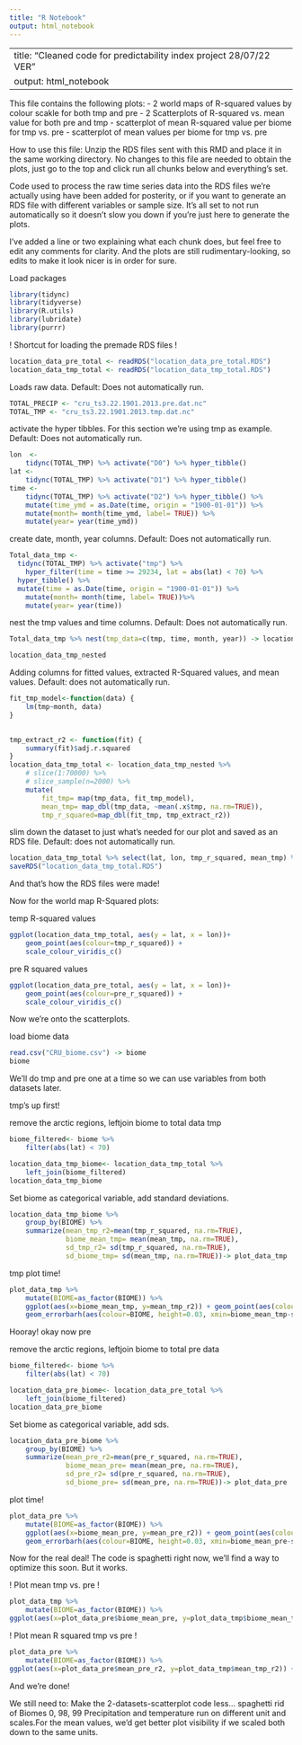 ```yaml
---
title: "R Notebook"
output: html_notebook
---
```

---
title: "Cleaned code for predictability index project 28/07/22 VER"
output: html_notebook
---

This file contains the following plots: 
- 2 world maps of R-squared values by colour scakle for both tmp and pre
- 2 Scatterplots of R-squared vs. mean value for both pre and tmp
- scatterplot of mean R-squared value per biome for tmp vs. pre
- scatterplot of mean values per biome for tmp vs. pre

How to use this file:
Unzip the RDS files sent with this RMD and place it in the same working directory. No changes to this file are needed to obtain the plots, just go to the top and click run all chunks below and everything's set.

Code used to process the raw time series data into the RDS files we're actually using have been added for posterity, or if you want to generate an RDS file with different variables or sample size. It's all set to not run automatically so it doesn't slow you down if you're just here to generate the plots.

I've added a line or two explaining what each chunk does, but feel free to edit any comments for clarity. And the plots are still rudimentary-looking, so edits to make it look nicer is in order for sure.


Load packages
```r
library(tidync)
library(tidyverse)
library(R.utils)
library(lubridate)
library(purrr)
```

! Shortcut for loading the premade RDS files !
```r
location_data_pre_total <- readRDS("location_data_pre_total.RDS")
location_data_tmp_total <- readRDS("location_data_tmp_total.RDS")
```

Loads raw data. Default: Does not automatically run.
```r
TOTAL_PRECIP <- "cru_ts3.22.1901.2013.pre.dat.nc"
TOTAL_TMP <- "cru_ts3.22.1901.2013.tmp.dat.nc"
```

activate the hyper tibbles. For this section we're using tmp as example. Default: Does not automatically run.
```r
lon  <- 
    tidync(TOTAL_TMP) %>% activate("D0") %>% hyper_tibble()
lat <-  
    tidync(TOTAL_TMP) %>% activate("D1") %>% hyper_tibble()
time <- 
    tidync(TOTAL_TMP) %>% activate("D2") %>% hyper_tibble() %>%
    mutate(time_ymd = as.Date(time, origin = "1900-01-01")) %>%
    mutate(month= month(time_ymd, label= TRUE)) %>%
    mutate(year= year(time_ymd))
```

create date, month, year columns. Default: Does not automatically run.
```r
Total_data_tmp <-
  tidync(TOTAL_TMP) %>% activate("tmp") %>%
    hyper_filter(time = time >= 29234, lat = abs(lat) < 70) %>%
  hyper_tibble() %>%
  mutate(time = as.Date(time, origin = "1900-01-01")) %>%
    mutate(month= month(time, label= TRUE))%>%
    mutate(year= year(time))
```

nest the tmp values and time columns. Default: Does not automatically run.
```r
Total_data_tmp %>% nest(tmp_data=c(tmp, time, month, year)) -> location_data_tmp_nested

location_data_tmp_nested
```

Adding columns for fitted values, extracted R-Squared values, and mean values. Default: does not automatically run.
```r
fit_tmp_model<-function(data) {
    lm(tmp~month, data)
}

    
tmp_extract_r2 <- function(fit) {
    summary(fit)$adj.r.squared
}
location_data_tmp_total <- location_data_tmp_nested %>%
    # slice(1:70000) %>%
    # slice_sample(n=2000) %>%
    mutate(
        fit_tmp= map(tmp_data, fit_tmp_model),
        mean_tmp= map_dbl(tmp_data, ~mean(.x$tmp, na.rm=TRUE)),
        tmp_r_squared=map_dbl(fit_tmp, tmp_extract_r2))
```

slim down the dataset to just what's needed for our plot and saved as an RDS file. Default: does not automatically run.
```r
location_data_tmp_total %>% select(lat, lon, tmp_r_squared, mean_tmp) %>%
saveRDS("location_data_tmp_total.RDS")
```

And that's how the RDS files were made!


Now for the world map R-Squared plots:

temp R-squared values
```r
ggplot(location_data_tmp_total, aes(y = lat, x = lon))+
    geom_point(aes(colour=tmp_r_squared)) +
    scale_colour_viridis_c()
```

pre R squared values
```r
ggplot(location_data_pre_total, aes(y = lat, x = lon))+
    geom_point(aes(colour=pre_r_squared)) +
    scale_colour_viridis_c()
```


Now we're onto the scatterplots.

load biome data
```r
read.csv("CRU_biome.csv") -> biome
biome
```

We'll do tmp and pre one at a time so we can use variables from both datasets later.

tmp's up first!

remove the arctic regions, leftjoin biome to total data tmp
```r
biome_filtered<- biome %>%
    filter(abs(lat) < 70)

location_data_tmp_biome<- location_data_tmp_total %>%
    left_join(biome_filtered)
location_data_tmp_biome
```

Set biome as categorical variable, add standard deviations.
```r
location_data_tmp_biome %>%
    group_by(BIOME) %>% 
    summarize(mean_tmp_r2=mean(tmp_r_squared, na.rm=TRUE),
              biome_mean_tmp= mean(mean_tmp, na.rm=TRUE), 
              sd_tmp_r2= sd(tmp_r_squared, na.rm=TRUE),
              sd_biome_tmp= sd(mean_tmp, na.rm=TRUE))-> plot_data_tmp
```

tmp plot time!
```r
plot_data_tmp %>%
    mutate(BIOME=as_factor(BIOME)) %>%
    ggplot(aes(x=biome_mean_tmp, y=mean_tmp_r2)) + geom_point(aes(colour=BIOME), size=2.5)+ geom_errorbar(aes(colour=BIOME, width=1.5, ymin=mean_tmp_r2-sd_tmp_r2, ymax=mean_tmp_r2+sd_tmp_r2)) +
    geom_errorbarh(aes(colour=BIOME, height=0.03, xmin=biome_mean_tmp-sd_biome_tmp, xmax=biome_mean_tmp+sd_biome_tmp)) + ggtitle("Mean R-squared vs. mean values for global temperature per biome") + xlab("mean temperature value") + ylab("mean temperature R-squared")
```

Hooray! okay now pre

remove the arctic regions, leftjoin biome to total pre data
```r
biome_filtered<- biome %>%
    filter(abs(lat) < 70)

location_data_pre_biome<- location_data_pre_total %>%
    left_join(biome_filtered)
location_data_pre_biome
```

Set biome as categorical variable, add sds.
```r
location_data_pre_biome %>%
    group_by(BIOME) %>% 
    summarize(mean_pre_r2=mean(pre_r_squared, na.rm=TRUE),
              biome_mean_pre= mean(mean_pre, na.rm=TRUE), 
              sd_pre_r2= sd(pre_r_squared, na.rm=TRUE),
              sd_biome_pre= sd(mean_pre, na.rm=TRUE))-> plot_data_pre
```

plot time!
```r
plot_data_pre %>%
    mutate(BIOME=as_factor(BIOME)) %>%
    ggplot(aes(x=biome_mean_pre, y=mean_pre_r2)) + geom_point(aes(colour=BIOME), size=2.5)+ geom_errorbar(aes(colour=BIOME, width= 9, ymin=mean_pre_r2-sd_pre_r2, ymax=mean_pre_r2+sd_pre_r2)) +
    geom_errorbarh(aes(colour=BIOME, height=0.03, xmin=biome_mean_pre-sd_biome_pre, xmax=biome_mean_pre+sd_biome_pre))+ ggtitle("Mean R-squared vs. mean values for global precipitation per biome") + xlab("mean precipitation value") + ylab("mean precipitation R-squared")
```     


Now for the real deal!
The code is spaghetti right now, we'll find a way to optimize this soon. But it works.

! Plot mean tmp vs. pre !
```r
plot_data_tmp %>%
    mutate(BIOME=as_factor(BIOME)) %>%
ggplot(aes(x=plot_data_pre$biome_mean_pre, y=plot_data_tmp$biome_mean_tmp)) + geom_point(aes(colour=BIOME), size=2.5)+ geom_errorbar(aes(colour=BIOME, width=9, ymin=plot_data_tmp$biome_mean_tmp-plot_data_tmp$sd_biome_tmp, ymax=plot_data_tmp$biome_mean_tmp+plot_data_tmp$sd_biome_tmp)) + geom_errorbarh(aes(colour=BIOME, height=2, xmin=plot_data_pre$biome_mean_pre-plot_data_pre$sd_biome_pre, xmax=plot_data_pre$biome_mean_pre+plot_data_pre$sd_biome_pre)) + ggtitle("Mean values for temperature vs. precipitation per biome") + xlab("mean precipitation") + ylab("mean temperature")
```

! Plot mean R squared tmp vs pre !
```r
plot_data_pre %>%
    mutate(BIOME=as_factor(BIOME)) %>%
ggplot(aes(x=plot_data_pre$mean_pre_r2, y=plot_data_tmp$mean_tmp_r2)) + geom_point(aes(colour=BIOME), size = 2.5)+ geom_errorbar(aes(colour=BIOME, width=0.025, ymin=plot_data_tmp$mean_tmp_r2-plot_data_tmp$sd_tmp_r2, ymax=plot_data_tmp$mean_tmp_r2+plot_data_tmp$sd_tmp_r2)) + geom_errorbarh(aes(colour=BIOME, height=0.03, xmin=plot_data_pre$mean_pre_r2-plot_data_pre$sd_pre_r2, xmax=plot_data_pre$mean_pre_r2+plot_data_pre$sd_pre_r2)) + ggtitle("Mean R-squared values for temperature vs. precipitation per biome") + xlab("mean precipitation R-squared") + ylab("mean temperature R-squared")
```

And we're done!

We still need to:
Make the 2-datasets-scatterplot code less... spaghetti
rid of Biomes 0, 98, 99
Precipitation and temperature run on different unit and scales.For the mean values, we'd get better plot visibility if we scaled both down to the same units.

